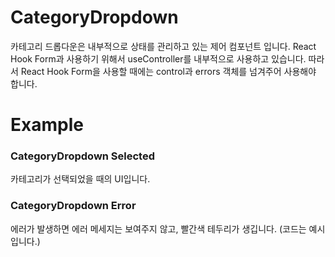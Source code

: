 
<Meta of={CategoryDropdownStories} />

# CategoryDropdown

카테고리 드롭다운은 내부적으로 상태를 관리하고 있는 제어 컴포넌트 입니다. React Hook Form과 사용하기 위해서 useController를 내부적으로 사용하고 있습니다. 따라서 React Hook Form을 사용할 때에는 control과 errors 객체를 넘겨주어 사용해야 합니다.

# Example

<Primary />
<Controls />

### CategoryDropdown Selected

카테고리가 선택되었을 때의 UI입니다.

<Canvas of={CategoryDropdownStories.CategoryDropdownSelected} />

### CategoryDropdown Error

에러가 발생하면 에러 메세지는 보여주지 않고, 빨간색 테두리가 생깁니다. (코드는 예시입니다.)

<Canvas of={CategoryDropdownStories.CategoryDropdownError} />
